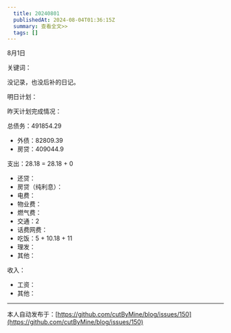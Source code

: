 ```yaml
---
  title: 20240801
  publishedAt: 2024-08-04T01:36:15Z
  summary: 查看全文>>
  tags: []
---
```


8月1日 

关键词：

没记录，也没后补的日记。

明日计划：

昨天计划完成情况：

总债务：491854.29
- 外债：82809.39
- 房贷：409044.9

支出：28.18 = 28.18 + 0
- 还贷：
- 房贷（纯利息）：
- 电费：
- 物业费：
- 燃气费：
- 交通：2
- 话费网费：
- 吃饭：5 + 10.18 + 11
- 理发：
- 其他：

收入：
- 工资：
- 其他：


---
本人自动发布于：[https://github.com/cutByMine/blog/issues/150](https://github.com/cutByMine/blog/issues/150)
